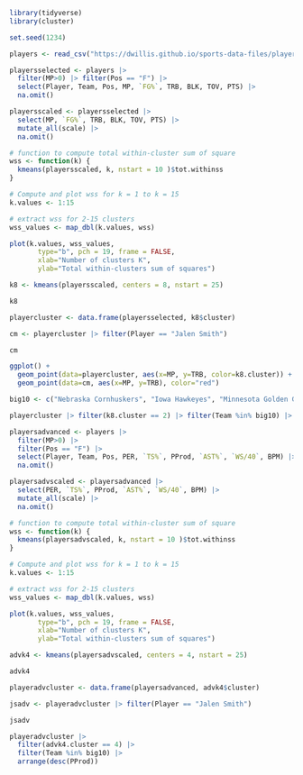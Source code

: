 ```r
library(tidyverse)
library(cluster)

set.seed(1234)
```
```r
players <- read_csv("https://dwillis.github.io/sports-data-files/players20.csv")
```
```r
playersselected <- players |>
  filter(MP>0) |> filter(Pos == "F") |>
  select(Player, Team, Pos, MP, `FG%`, TRB, BLK, TOV, PTS) |>
  na.omit()
```

```r
playersscaled <- playersselected |>
  select(MP, `FG%`, TRB, BLK, TOV, PTS) |>
  mutate_all(scale) |>
  na.omit()
```

```r
# function to compute total within-cluster sum of square
wss <- function(k) {
  kmeans(playersscaled, k, nstart = 10 )$tot.withinss
}

# Compute and plot wss for k = 1 to k = 15
k.values <- 1:15

# extract wss for 2-15 clusters
wss_values <- map_dbl(k.values, wss)

plot(k.values, wss_values,
       type="b", pch = 19, frame = FALSE,
       xlab="Number of clusters K",
       ylab="Total within-clusters sum of squares")
```

```r
k8 <- kmeans(playersscaled, centers = 8, nstart = 25)
```

```r
k8
```

```r
playercluster <- data.frame(playersselected, k8$cluster)
```

```r
cm <- playercluster |> filter(Player == "Jalen Smith")

cm
```

```r
ggplot() +
  geom_point(data=playercluster, aes(x=MP, y=TRB, color=k8.cluster)) +
  geom_point(data=cm, aes(x=MP, y=TRB), color="red")
```

```r
big10 <- c("Nebraska Cornhuskers", "Iowa Hawkeyes", "Minnesota Golden Gophers", "Illinois Fighting Illini", "Northwestern Wildcats", "Wisconsin Badgers", "Indiana Hoosiers", "Purdue Boilermakers", "Ohio State Buckeyes", "Michigan Wolverines", "Michigan State Spartans", "Penn State Nittany Lions", "Rutgers Scarlet Knights", "Maryland Terrapins")

playercluster |> filter(k8.cluster == 2) |> filter(Team %in% big10) |> arrange(desc(MP))
```

```r
playersadvanced <- players |>
  filter(MP>0) |>
  filter(Pos == "F") |>
  select(Player, Team, Pos, PER, `TS%`, PProd, `AST%`, `WS/40`, BPM) |>
  na.omit()
```

```r
playersadvscaled <- playersadvanced |>
  select(PER, `TS%`, PProd, `AST%`, `WS/40`, BPM) |>
  mutate_all(scale) |>
  na.omit()
```


```r
# function to compute total within-cluster sum of square
wss <- function(k) {
  kmeans(playersadvscaled, k, nstart = 10 )$tot.withinss
}

# Compute and plot wss for k = 1 to k = 15
k.values <- 1:15

# extract wss for 2-15 clusters
wss_values <- map_dbl(k.values, wss)
```

```r
plot(k.values, wss_values,
       type="b", pch = 19, frame = FALSE,
       xlab="Number of clusters K",
       ylab="Total within-clusters sum of squares")
```
```r
advk4 <- kmeans(playersadvscaled, centers = 4, nstart = 25)
```

```r
advk4
```

```r
playeradvcluster <- data.frame(playersadvanced, advk4$cluster)
```

```r
jsadv <- playeradvcluster |> filter(Player == "Jalen Smith")

jsadv
```

```r
playeradvcluster |>
  filter(advk4.cluster == 4) |>
  filter(Team %in% big10) |>
  arrange(desc(PProd))
```

